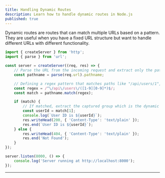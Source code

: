 ```yaml
---
title: Handling Dynamic Routes
description: Learn how to handle dynamic routes in Node.js
published: true
---
```


Dynamic routes are routes that can match multiple URLs based on a pattern. They are useful when you have a fixed URL structure but want to handle different URLs with different functionality.

```javascript
import { createServer } from 'http';
import { parse } from 'url';

const server = createServer((req, res) => {
    // Parse the URL from the incoming request and extract only the pathname (e.g., "/api/users/5")
    const pathname = parse(req.url).pathname;

    // Defining a regex pattern that matches paths like "/api/users/1", "/api/users/42"
    const regex = /^\/api\/users\/([1-9][0-9]*)$/;
    const match = pathname.match(regex);

    if (match) {
        // If matched, extract the captured group which is the dynamic user ID from the URL
        const userId = match[1];
        console.log(`User ID is ${userId}`);
        res.writeHead(200, { 'Content-Type': 'text/plain' });
        res.end(`User ID is ${userId}`);
    } else {
        res.writeHead(404, { 'Content-Type': 'text/plain' });
        res.end('Not Found');
    }
});

server.listen(8000, () => {
    console.log('Server running at http://localhost:8000');
});
```

---